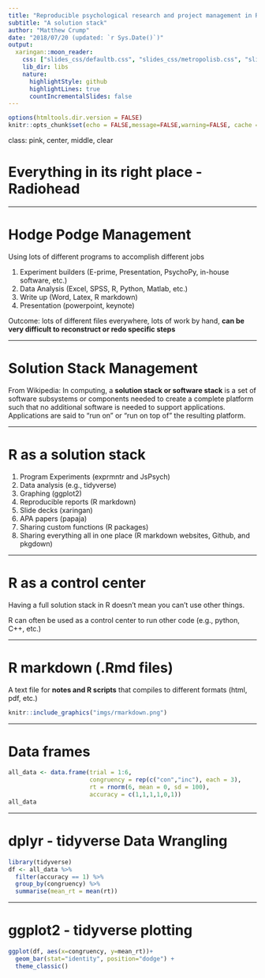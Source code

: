 ```yaml
---
title: "Reproducible psychological research and project management in R"
subtitle: "A solution stack"
author: "Matthew Crump"
date: "2018/07/20 (updated: `r Sys.Date()`)"
output:
  xaringan::moon_reader:
    css: ["slides_css/defaultb.css", "slides_css/metropolisb.css", "slides_css/metropolis-fontsb.css"]
    lib_dir: libs
    nature:
      highlightStyle: github
      highlightLines: true
      countIncrementalSlides: false
---
```


```r
options(htmltools.dir.version = FALSE)
knitr::opts_chunk$set(echo = FALSE,message=FALSE,warning=FALSE, cache = TRUE)
```

class: pink, center, middle, clear

# Everything in its right place - Radiohead

---

# Hodge Podge Management

Using lots of different programs to accomplish different jobs

1. Experiment builders (E-prime, Presentation, PsychoPy, in-house software, etc.)
2. Data Analysis (Excel, SPSS, R, Python, Matlab, etc.)
3. Write up (Word, Latex, R markdown)
4. Presentation (powerpoint, keynote)

Outcome: lots of different files everywhere, lots of work by hand, **can be very difficult to reconstruct or redo specific steps**

---

# Solution Stack Management

From Wikipedia: In computing, a **solution stack or software stack** is a set of software subsystems or components needed to create a complete platform such that no additional software is needed to support applications. Applications are said to "run on" or "run on top of" the resulting platform.

---

# R as a solution stack

1. Program Experiments (exprmntr and JsPsych)
2. Data analysis (e.g., tidyverse)
3. Graphing (ggplot2)
4. Reproducible reports (R markdown)
5. Slide decks (xaringan)
6. APA papers (papaja)
7. Sharing custom functions (R packages)
8. Sharing everything all in one place (R markdown websites, Github, and pkgdown)

---

# R as a control center

Having a full solution stack in R doesn't mean you can't use other things.

R can often be used as a control center to run other code (e.g., python, C++, etc.)

---

# R markdown (.Rmd files)

A text file for **notes and R scripts** that compiles to different formats (html, pdf, etc.)

```r
knitr::include_graphics("imgs/rmarkdown.png")
```

---

# Data frames

```r
all_data <- data.frame(trial = 1:6,
                       congruency = rep(c("con","inc"), each = 3),
                       rt = rnorm(6, mean = 0, sd = 100),
                       accuracy = c(1,1,1,1,0,1))
all_data
```

---

# dplyr - tidyverse Data Wrangling

```r
library(tidyverse)
df <- all_data %>%
  filter(accuracy == 1) %>%
  group_by(congruency) %>%
  summarise(mean_rt = mean(rt))
```

---

# ggplot2 - tidyverse plotting

```r
ggplot(df, aes(x=congruency, y=mean_rt))+
  geom_bar(stat="identity", position="dodge") +
  theme_classic()
```





